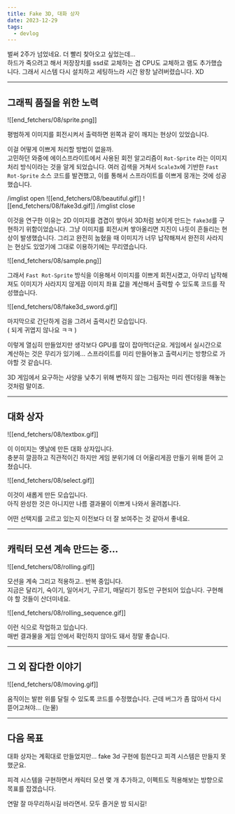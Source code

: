 ```yaml
---
title: Fake 3D, 대화 상자
date: 2023-12-29
tags:
  - devlog
---
```


벌써 2주가 넘었네요. 더 빨리 찾아오고 싶었는데...  
하드가 죽으려고 해서 저장장치를 ssd로 교체하는 겸 CPU도 교체하고 램도 추가했습니다.
그래서 시스템 다시 설치하고 세팅하느라 시간 왕창 날려버렸습니다. XD


---


## 그래픽 품질을 위한 노력

![[end_fetchers/08/sprite.png]]

평범하게 이미지를 회전시켜서 출력하면 왼쪽과 같이 깨지는 현상이 있었습니다. 

이걸 어떻게 이쁘게 처리할 방법이 없을까.  
고민하던 와중에 에이스프라이트에서 사용된 회전 알고리즘이 `Rot-Sprite` 라는 이미지 처리 방식이라는 것을 알게 되었습니다. 
여러 검색을 거쳐서 `Scale3x`에 기반한 `Fast Rot-Sprite` 소스 코드를 발견했고, 이를 통해서 스프라이트를 이쁘게 뭉개는 것에 성공했습니다.

/imglist open
![[end_fetchers/08/beautiful.gif]]
![[end_fetchers/08/fake3d.gif]]
/imglist close

이것을 연구한 이유는 2D 이미지를 겹겹이 쌓아서 3D처럼 보이게 만드는 `fake3d`를 구현하기 위함이었습니다. 
그냥 이미지를 회전시켜 쌓아올리면 지진이 나듯이 흔들리는 현상이 발생했습니다. 
그리고 완전히 눕혔을 때 이미지가 너무 납작해져서 완전히 사라지는 현상도 있었기에 그대로 이용하기에는 무리였습니다. 

![[end_fetchers/08/sample.png]]

그래서 `Fast Rot-Sprite` 방식을 이용해서 이미지를 이쁘게 회전시켰고, 
아무리 납작해져도 이미지가 사라지지 않게끔 이미지 좌표 값을 계산해서 출력할 수 있도록 코드를 작성했습니다.

![[end_fetchers/08/fake3d_sword.gif]]

마지막으로 간단하게 검을 그려서 출력시킨 모습입니다.  
( 되게 귀엽지 않나요 ㅋㅋ )

이렇게 열심히 만들었지만 생각보다 GPU를 많이 잡아먹더군요. 게임에서 실시간으로 계산하는 것은 무리가 있기에...
스프라이트를 미리 만들어놓고 출력시키는 방향으로 가야할 것 같습니다.

3D 게임에서 요구하는 사양을 낮추기 위해 변하지 않는 그림자는 미리 렌더링을 해놓는 것처럼 말이죠.


---


## 대화 상자

![[end_fetchers/08/textbox.gif]]

이 이미지는 옛날에 만든 대화 상자입니다.  
충분히 깔끔하고 직관적이긴 하지만 게임 분위기에 더 어울리게끔 만들기 위해 뜯어 고쳤습니다.

![[end_fetchers/08/select.gif]]

이것이 새롭게 만든 모습입니다.  
아직 완성한 것은 아니지만 나름 결과물이 이쁘게 나와서 올려봅니다.

어떤 선택지를 고르고 있는지 이전보다 더 잘 보여주는 것 같아서 좋네요.



---


## 캐릭터 모션 계속 만드는 중...

![[end_fetchers/08/rolling.gif]]

모션을 계속 그리고 적용하고.. 반복 중입니다.  
지금은 달리기, 숙이기, 일어서기, 구르기, 매달리기 정도만 구현되어 있습니다. 구현해야 할 것들이 산더미네요.

![[end_fetchers/08/rolling_sequence.gif]]

이런 식으로 작업하고 있습니다.  
매번 결과물을 게임 안에서 확인하지 않아도 돼서 정말 좋습니다.


---


## 그 외 잡다한 이야기

![[end_fetchers/08/moving.gif]]

움직이는 발판 위를 달릴 수 있도록 코드를 수정했습니다. 근데 버그가 좀 많아서 다시 뜯어고쳐야... (눈물)


---


## 다음 목표

대화 상자는 계획대로 만들었지만... fake 3d 구현에 힘쓴다고 피격 시스템은 만들지 못했군요.

피격 시스템을 구현하면서 캐릭터 모션 몇 개 추가하고, 이펙트도 적용해보는 방향으로 목표를 잡겠습니다.




연말 잘 마무리하시길 바라면서. 모두 즐거운 밤 되시길!